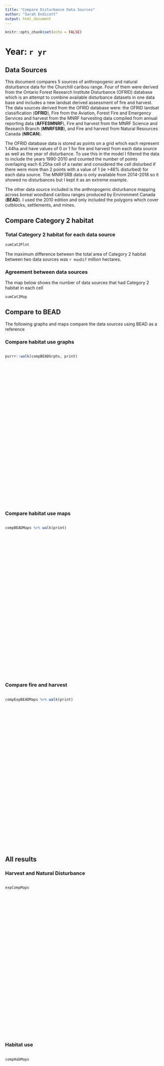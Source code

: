```yaml
---
title: "Compare Disturbance Data Sources"
author: "Sarah Endicott"
output: html_document
---
```

<style>
.vscroll-plot {
    width: 1000px;
    height: 500px;
    overflow-y: scroll;
    overflow-x: hidden;
}
</style>

```r
knitr::opts_chunk$set(echo = FALSE)
```

# Year: `r yr`

## Data Sources
This document compares 5 sources of anthropogenic and natural disturbance data for the Churchill caribou range. Four of them were derived from the Ontario Forest Research Institute Disturbance (OFRID) database which is an attempt to combine available disturbance datasets in one data base and includes a new landsat derived assessment of fire and harvest. The data sources derived from the OFRID database were: the OFRID landsat classification (**OFRID**), Fire from the Aviation, Forest Fire and Emergency Services and harvest from the MNRF harvesting data compiled from annual reporting data (**AFFESMNRF**), Fire and harvest from the MNRF Science and Research Branch (**MNRFSRB**), and Fire and harvest from Natural Resources Canada (**NRCAN**). 

The OFRID database data is stored as points on a grid which each represent 1.44ha and have values of 0 or 1 for fire and harvest from each data source as well as the year of disturbance. To use this in the model I filtered the data to include the years 1990-2010 and counted the number of points overlaping each 6.25ha cell of a raster and considered the cell disturbed if there were more than 2 points with a value of 1 (ie >46% disturbed) for each data source. The MNRFSRB data is only available from 2014-2018 so it showed no disturbances but I kept it as an extreme example.

The other data source included is the anthropogenic disturbance mapping across boreal woodland caribou ranges produced by Environment Canada (**BEAD**). I used the 2010 edition and only included the polygons which cover cutblocks, settlements, and mines.

## Compare Category 2 habitat

### Total Category 2 habitat for each data source

```r
sumCat2Plot
```

The maximum difference between the total area of Category 2 habitat between two data sources was `r maxDif` million hectares.

### Agreement between data sources
The map below shows the number of data sources that had Category 2 habitat in each cell
```r
sumCat2Map
```

## Compare to BEAD
The following graphs and maps compare the data sources using BEAD as a reference

### Compare habitat use graphs

<div class="vscroll-plot">
```r
purrr::walk(compBEADGrphs, print)
```
</div>

### Compare habitat use maps

<div class="vscroll-plot">
```r
compBEADMaps %>% walk(print)
```
</div>

### Compare fire and harvest
<div class="vscroll-plot">
```r
compExpBEADMaps %>% walk(print)
```
</div>

## All results

### Harvest and Natural Disturbance
<div class="vscroll-plot">
```r
expCompMaps
```
</div>

### Habitat use
<div class="vscroll-plot">
```r
compHabMaps
```
</div>

## Discussion
Among the data sources MNRFAFFES and NRCAN are the most similar to BEAD. But even between BEAD and MNRFSRB, which showed no disturbances, the habitat use results are fairly similar overall and differences are fairly localized. This is probably because the PLC data includes some disturbances already and because the model coefficient for natural disturbance is very low compared to other variables. 

### Model coefficients for Churchill
```r
coefGrph
```

### Dissturbances in the PLC data
```r
qtm(plcD == 7|plcD == 8)
```



